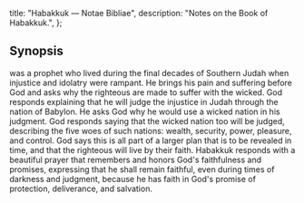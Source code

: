   title: "Habakkuk — Notae Bibliae",
  description: "Notes on the Book of Habakkuk.",
};

<Initial text="Habakkuk" />

## Synopsis

<Definition lang="hebrew" anchor="chavakuk" text="Habakkuk" /> was a prophet who lived during the final decades of Southern Judah when injustice and idolatry were rampant. He brings his pain and suffering before God and asks why the righteous are made to suffer with the wicked. God responds explaining that he will judge the injustice in Judah through the nation of Babylon. He asks God why he would use a wicked nation in his judgment. God responds saying that the wicked nation too will be judged, describing the five woes of such nations: wealth, security, power, pleasure, and control. God says this is all part of a larger plan that is to be revealed in time, and that the righteous will live by their faith. Habakkuk responds with a beautiful prayer that remembers and honors God's faithfulness and promises, expressing that he shall remain faithful, even during times of darkness and judgment, because he has faith in God's promise of protection, deliverance, and salvation.
